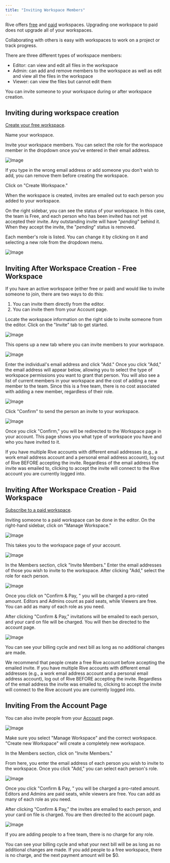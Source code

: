 ```yaml
---
title: "Inviting Workspace Members"
---
```


Rive offers [free](/account-admin/workspaces/creating-a-workspace#free-workspace) and [paid](/account-admin/workspaces/creating-a-workspace#paid-workspace) workspaces. Upgrading one workspace to paid does not upgrade all of your workspaces.

Collaborating with others is easy with workspaces to work on a project or track progress.

There are three different types of workspace members:

- Editor: can view and edit all files in the workspace
- Admin: can add and remove members to the workspace as well as edit and view all the files in the workspace
- Viewer: can view the files but cannot edit them

You can invite someone to your workspace during or after workspace creation.

## Inviting during workspace creation

[Create your free workspace](/account-admin/workspaces/creating-a-workspace#free-workspace).

Name your workspace.

Invite your workspace members. You can select the role for the workspace member in the dropdown once you've entered in their email address.

![Image](/images/account-admin/workspaces/65ef5559-5639-4bc3-ac9e-7c32a9578337.webp)

If you type in the wrong email address or add someone you don't wish to add, you can remove them before creating the workspace.

Click on "Create Workspace."

When the workspace is created, invites are emailed out to each person you added to your workspace.

On the right sidebar, you can see the status of your workspace. In this case, the team is Free, and each person who has been invited has not yet accepted their invite. Any outstanding invite will have "_pending_" behind it. When they accept the invite, the "_pending_" status is removed.

Each member's role is listed. You can change it by clicking on it and selecting a new role from the dropdown menu.

![Image](/images/account-admin/workspaces/00a034ae-f139-497d-86be-7f29b8dd24ee.webp)

## Inviting After Workspace Creation - Free Workspace

If you have an active workspace (either free or paid) and would like to invite someone to join, there are two ways to do this:

1. You can invite them directly from the editor.
2. You can invite them from your Account page.

Locate the workspace information on the right side to invite someone from the editor. Click on the "Invite" tab to get started.

![Image](/images/account-admin/workspaces/464b3330-2ccd-4a76-a191-cd88379b1764.webp)

This opens up a new tab where you can invite members to your workspace.

![Image](/images/account-admin/workspaces/6903542f-db19-4397-8892-bdf2e03fa3c6.webp)

Enter the individual's email address and click "Add." Once you click "Add," the email address will appear below, allowing you to select the type of workspace permissions you want to grant that person. You will also see a list of current members in your workspace and the cost of adding a new member to the team. Since this is a free team, there is no cost associated with adding a new member, regardless of their role.

![Image](/images/account-admin/workspaces/7de9b1b6-c7ea-418c-95d4-7a47e500e04c.webp)

Click "Confirm" to send the person an invite to your workspace.

![Image](/images/account-admin/workspaces/084e8da4-6606-4a09-ac93-8ea4906b4eb7.webp)

Once you click "Confirm," you will be redirected to the Workspace page in your account. This page shows you what type of workspace you have and who you have invited to it.

<Info>
  If you have multiple Rive accounts with different email addresses (e.g., a work email address account and a personal email address account), log out of Rive BEFORE accepting the invite. Regardless of the email address the invite was emailed to, clicking to accept the invite will connect to the Rive account you are currently logged into.
</Info>

## Inviting After Workspace Creation - Paid Workspace

[Subscribe to a paid workspace](/account-admin/workspaces/creating-a-workspace#paid-workspace).

Inviting someone to a paid workspace can be done in the editor. On the right-hand sidebar, click on "Manage Workspace."

![Image](/images/account-admin/workspaces/1707e1d9-6340-4e72-a4a3-fddb8f970181.webp)

This takes you to the workspace page of your account.

![Image](/images/account-admin/workspaces/b6772a34-3d96-461f-a0e8-96cd31b557ca.webp)

In the Members section, click "Invite Members." Enter the email addresses of those you wish to invite to the workspace. After clicking "Add," select the role for each person.

![Image](/images/account-admin/workspaces/18a44016-0add-42be-a4bb-d6d7c70b5564.webp)

Once you click on "Confirm & Pay, " you will be charged a pro-rated amount. Editors and Admins count as paid seats, while Viewers are free. You can add as many of each role as you need.

After clicking "Confirm & Pay," invitations will be emailed to each person, and your card on file will be charged. You will then be directed to the account page.

![Image](/images/account-admin/workspaces/b9e2a18a-ac91-4f88-9111-83b343d9a6cf.webp)

You can see your billing cycle and next bill as long as no additional changes are made.

<Info>
  We recommend that people create a free Rive account before accepting the emailed invite. If you have multiple Rive accounts with different email addresses (e.g., a work email address account and a personal email address account), log out of Rive BEFORE accepting the invite. Regardless of the email address the invite was emailed to, clicking to accept the invite will connect to the Rive account you are currently logged into.
</Info>

## Inviting From the Account Page

You can also invite people from your [Account](http://rive.app/account/) page.

![Image](/images/account-admin/workspaces/6cf86406-4c75-4f30-9dfb-6b61d3130565.webp)

<Info>
  Make sure you select "Manage Workspace" and the correct workspace. "Create new Workspace" will create a completely new workspace.
</Info>

In the Members section, click on "Invite Members."

From here, you enter the email address of each person you wish to invite to the workspace. Once you click "Add," you can select each person's role.

![Image](/images/account-admin/workspaces/856eb4df-6623-4fa8-817d-0d5e072e9465.webp)

Once you click "Confirm & Pay, " you will be charged a pro-rated amount. Editors and Admins are paid seats, while viewers are free. You can add as many of each role as you need.

After clicking "Confirm & Pay," the invites are emailed to each person, and your card on file is charged. You are then directed to the account page.

![Image](/images/account-admin/workspaces/d6940677-b9a1-4213-b443-6cd827537bc4.webp)

If you are adding people to a free team, there is no charge for any role.

You can see your billing cycle and what your next bill will be as long as no additional changes are made. If you add people to a free workspace, there is no charge, and the next payment amount will be \$0.